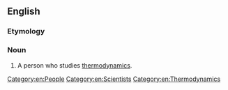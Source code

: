 ==English==

===Etymology===
{{suffix|en|thermodynamic|ist}}

===Noun===
{{en-noun}}

# A person who studies [[thermodynamics]].

[[Category:en:People]]
[[Category:en:Scientists]]
[[Category:en:Thermodynamics]]